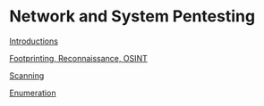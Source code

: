= Network and System Pentesting =

[[NSPLecture0|Introductions]]

[[NSPLecture1|Footprinting, Reconnaissance, OSINT]]

[[NSPLecture2|Scanning]]

[[NSPLecture3|Enumeration]]
